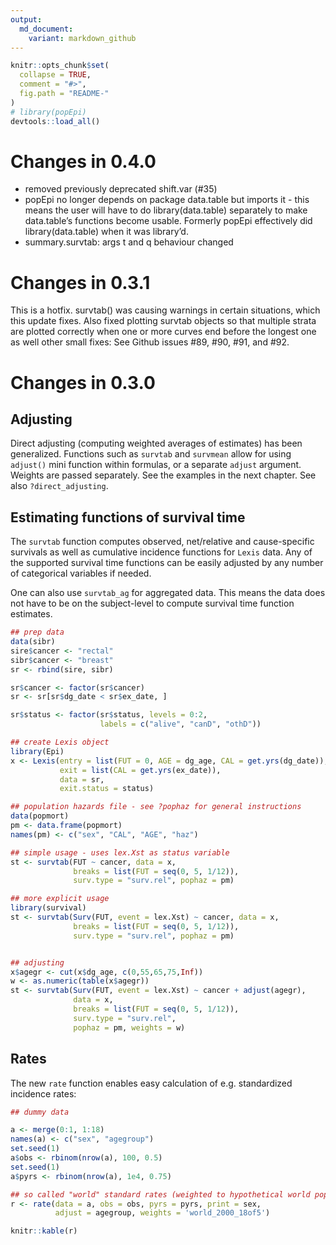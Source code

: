 ```yaml
---
output:
  md_document:
    variant: markdown_github
---
```



```r
knitr::opts_chunk$set(
  collapse = TRUE,
  comment = "#>",
  fig.path = "README-"
)
# library(popEpi)
devtools::load_all()
```

# Changes in 0.4.0

* removed previously deprecated shift.var (#35)
* popEpi no longer depends on package data.table but imports it - this means the user will have to do library(data.table) separately to make data.table's functions become usable. Formerly popEpi effectively did library(data.table) when it was library'd.
* summary.survtab: args t and q behaviour changed

# Changes in 0.3.1

This is a hotfix. survtab() was causing warnings in certain situations, which this update fixes. Also fixed plotting survtab objects so that multiple strata are plotted correctly when one or more curves end before the longest one as well other small fixes: See Github issues #89, #90, #91, and #92.

# Changes in 0.3.0

## Adjusting

Direct adjusting (computing weighted averages of estimates) has been generalized. Functions such as `survtab` and `survmean` allow for using `adjust()` mini function within formulas, or a separate `adjust` argument. Weights are passed separately. See the examples in the next chapter. See also `?direct_adjusting`.

## Estimating functions of survival time

The `survtab` function computes observed, net/relative and cause-specific
survivals as well as cumulative incidence functions for `Lexis` data. 
Any of the supported survival time functions can be
easily adjusted by any number of categorical variables if needed.

One can also use `survtab_ag` for aggregated data. This means the data does
not have to be on the subject-level to compute survival time function estimates.

```r
## prep data
data(sibr)
sire$cancer <- "rectal"
sibr$cancer <- "breast"
sr <- rbind(sire, sibr)

sr$cancer <- factor(sr$cancer)
sr <- sr[sr$dg_date < sr$ex_date, ]

sr$status <- factor(sr$status, levels = 0:2, 
                    labels = c("alive", "canD", "othD"))

## create Lexis object
library(Epi)
x <- Lexis(entry = list(FUT = 0, AGE = dg_age, CAL = get.yrs(dg_date)), 
           exit = list(CAL = get.yrs(ex_date)), 
           data = sr,
           exit.status = status)

## population hazards file - see ?pophaz for general instructions
data(popmort)
pm <- data.frame(popmort)
names(pm) <- c("sex", "CAL", "AGE", "haz")

## simple usage - uses lex.Xst as status variable
st <- survtab(FUT ~ cancer, data = x,
              breaks = list(FUT = seq(0, 5, 1/12)),
              surv.type = "surv.rel", pophaz = pm)

## more explicit usage
library(survival)
st <- survtab(Surv(FUT, event = lex.Xst) ~ cancer, data = x,
              breaks = list(FUT = seq(0, 5, 1/12)),
              surv.type = "surv.rel", pophaz = pm)


## adjusting
x$agegr <- cut(x$dg_age, c(0,55,65,75,Inf))
w <- as.numeric(table(x$agegr))
st <- survtab(Surv(FUT, event = lex.Xst) ~ cancer + adjust(agegr), 
              data = x,
              breaks = list(FUT = seq(0, 5, 1/12)),
              surv.type = "surv.rel", 
              pophaz = pm, weights = w)

```

## Rates

The new `rate` function enables easy calculation of e.g. standardized incidence rates:

```r
## dummy data

a <- merge(0:1, 1:18)
names(a) <- c("sex", "agegroup")
set.seed(1)
a$obs <- rbinom(nrow(a), 100, 0.5)
set.seed(1)
a$pyrs <- rbinom(nrow(a), 1e4, 0.75)

## so called "world" standard rates (weighted to hypothetical world pop in 2000)
r <- rate(data = a, obs = obs, pyrs = pyrs, print = sex, 
          adjust = agegroup, weights = 'world_2000_18of5')
```

```r
knitr::kable(r)
```


